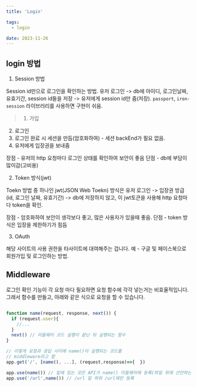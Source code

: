 ```yaml
---
title: 'Login'

tags:
  - login

date: 2023-11-26
---
```


## login 방법

1. Session 방법

Session id만으로 로그인을 확인하는 방법.
유저 로그인 -> db에 아이디, 로그인날짜, 유효기간, session id들을 저장 ->
유저에게 session id만 줌(저장).
`passport`, `iron-session` 라이브러리를 사용하면 구현이 쉬움.

>1. 가입  
2. 로그인  
3. 로그인 완료 시 세션을 만듬(암호화하여) - 세션 backEnd가 필요 없음.
4. 유저에게 입장권을 보내줌  

장점 - 유저의 http 요청마다 로그인 상태를 확인하여 보안이 좋음
단점 - db에 부담이 많이감(고비용)


2. Token 방식(jwt)

Toekn 방법 중 하나인 jwt(JSON Web Toekn) 방식은 
유저 로그인 -> 입장권 방급(id, 로그인 날짜, 유효기간) ->
db에 저장하지 않고, 이 jwt토큰을 사용해 http 요청마다 token을 확인.

장점 - 암호화하여 보안이 생각보다 좋고, 많은 사용자가 있을때 좋음.
단점 - token 방식은 입장을 제한하기가 힘듬

3. OAuth

해당 사이트의 사용 권한을 타사이트에 대여해주는 겁니다.
예 - 구글 및 페이스북으로 회원가입 및 로그인하는 방법.

## Middleware

로그인 확인 기능이 각 요청 마다 필요하면 요청 함수에 각각 넣는거는 비효율적입니다.
그래서 함수를 만들고, 아래와 같은 식으로 요청을 할 수 있습니다.

```javascript

function name(request, response, next()) {
  if (request.user){
    //...
  }
  next() // 미들웨어 코드 실행이 끝난 뒤 실행되는 함수
}

// 이렇게 요청과 응답 사이에 name()이 실행되는 코드를
// middleware라고 함
app.get('/', [name(), ...], (request,response)=>{  })

app.use(name()) // 밑에 있는 모든 API가 name() 미들웨어에 등록(파일 위에 선언하는게 중요)
app.use('/url',name()) // /url 밑 하위 /url에만 등록
```